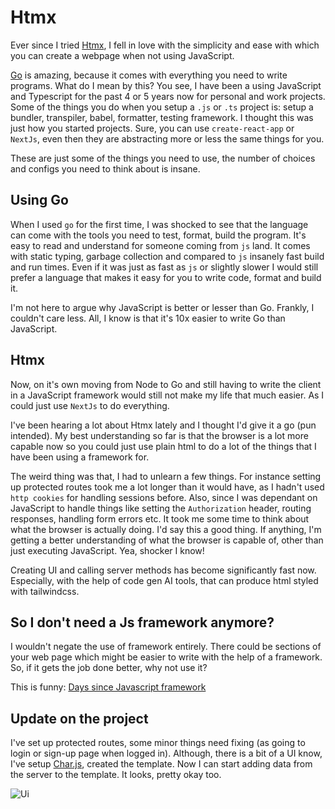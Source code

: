 # Htmx

Ever since I tried [Htmx](https://htmx.org/), I fell in love with the simplicity 
and ease with which you can create a webpage when not using JavaScript. 

[Go](https://go.dev/) is amazing, because it comes with everything you need to write programs. 
What do I mean by this? You see, I have been a using JavaScript and Typescript for the past 4 or 5 years now for personal 
and work projects. Some of the things you do when you setup a `.js` or `.ts` project is: 
setup a bundler, transpiler, babel, formatter, testing framework. I thought 
this was just how you started projects. Sure, you can use `create-react-app` or `NextJs`, 
even then they are abstracting more or less the same things for you.

These are just some of the things you need to use, the number of choices and configs 
you need to think about is insane.

## Using Go

When I used `go` for the first time, I was shocked to see that the language can come 
with the tools you need to test, format, build the program. It's easy to read and understand 
for someone coming from `js` land. It comes with static typing, garbage collection and compared 
to `js` insanely fast build and run times. Even if it was just as fast as `js` or slightly slower 
I would still prefer a language that makes it easy for you to write code, format and build it.

I'm not here to argue why JavaScript is better or lesser than Go. Frankly, I couldn't care less. All, I 
know is that it's 10x easier to write Go than JavaScript.

## Htmx

Now, on it's own moving from Node to Go and still having to write the client in a JavaScript 
framework would still not make my life that much easier. As I could just use `NextJs` to do everything.

I've been hearing a lot about Htmx lately and I thought I'd give it a go (pun intended). My best 
understanding so far is that the browser is a lot more capable now so you could just use plain html 
to do a lot of the things that I have been using a framework for.

The weird thing was that, I had to unlearn a few things. For instance setting up protected routes 
took me a lot longer than it would have, as I hadn't used `http cookies` for handling sessions before.
Also, since I was dependant on JavaScript to handle things like setting the `Authorization` header, routing 
responses, handling form errors etc. It took me some time to think about what the browser is actually doing.
I'd say this a good thing. If anything, I'm getting a better understanding of what the browser is capable of, 
other than just executing JavaScript. Yea, shocker I know!

Creating UI and calling server methods has become significantly fast now. Especially, with the help of code gen AI tools, 
that can produce html styled with tailwindcss.

## So I don't need a Js framework anymore?

I wouldn't negate the use of framework entirely. There could be sections of your web page which might 
be easier to write with the help of a framework. So, if it gets the job done better, why not use it?

This is funny:
[Days since Javascript framework](https://js.cuvar.dev/)

## Update on the project

I've set up protected routes, some minor things need fixing (as going to login or sign-up page when logged in).
Although, there is a bit of a UI know, I've setup [Char.js](https://www.chartjs.org/), created the template. 
Now I can start adding data from the server to the template. It looks, pretty okay too.

![Ui](../../../public/io-ui-init.png)
